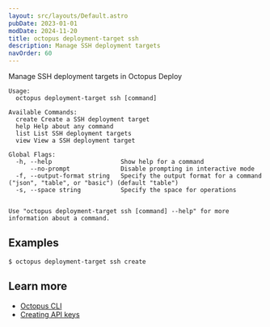 ```yaml
---
layout: src/layouts/Default.astro
pubDate: 2023-01-01
modDate: 2024-11-20
title: octopus deployment-target ssh
description: Manage SSH deployment targets
navOrder: 60
---
```


Manage SSH deployment targets in Octopus Deploy

```
Usage:
  octopus deployment-target ssh [command]

Available Commands:
  create Create a SSH deployment target
  help Help about any command
  list List SSH deployment targets
  view View a SSH deployment target

Global Flags:
  -h, --help                   Show help for a command
      --no-prompt              Disable prompting in interactive mode
  -f, --output-format string   Specify the output format for a command ("json", "table", or "basic") (default "table")
  -s, --space string           Specify the space for operations


Use "octopus deployment-target ssh [command] --help" for more information about a command.
```

## Examples

<SamplesInstance />

```
$ octopus deployment-target ssh create

```

## Learn more

- [Octopus CLI](/docs/octopus-rest-api/cli)
- [Creating API keys](/docs/octopus-rest-api/how-to-create-an-api-key)